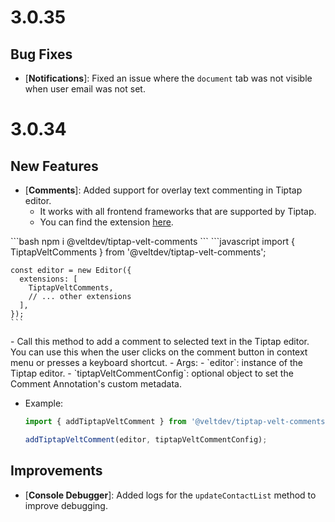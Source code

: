 # 3.0.35

## Bug Fixes

- [**Notifications**]: Fixed an issue where the `document` tab was not visible when user email was not set.


# 3.0.34

## New Features

- [**Comments**]: Added support for overlay text commenting in Tiptap editor.
  - It works with all frontend frameworks that are supported by Tiptap.
  - You can find the extension [here](https://www.npmjs.com/package/@veltdev/tiptap-velt-comments).

<Steps titleSize="h2">
  <Step title="Install the Velt Tiptap extension">
    ```bash
    npm i @veltdev/tiptap-velt-comments
    ```
  </Step>
  <Step title="Import and add the extension to your Tiptap editor">
    ```javascript
    import { TiptapVeltComments } from '@veltdev/tiptap-velt-comments';

    const editor = new Editor({
      extensions: [
        TiptapVeltComments,
        // ... other extensions
      ],
    });
    ```
  </Step>
  <Step title="Add a comment using the `addTiptapVeltComment` method">
  - Call this method to add a comment to selected text in the Tiptap editor. You can use this when the user clicks on the comment button in context menu or presses a keyboard shortcut.
  - Args:
    - `editor`: instance of the Tiptap editor.
    - `tiptapVeltCommentConfig`: optional object to set the Comment Annotation's custom metadata.

  - Example:
    ```javascript
    import { addTiptapVeltComment } from '@veltdev/tiptap-velt-comments';

    addTiptapVeltComment(editor, tiptapVeltCommentConfig);
    ```
  </Step>
</Steps>

## Improvements

- [**Console Debugger**]: Added logs for the `updateContactList` method to improve debugging.
